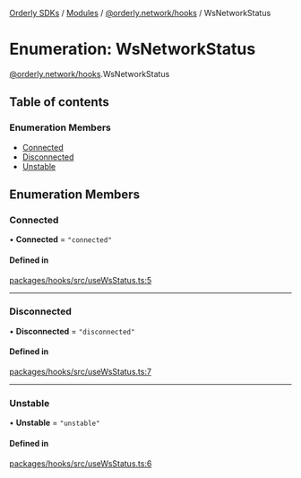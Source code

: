 [Orderly SDKs](/sdks/tech-doc/README) / [Modules](/sdks/tech-doc/modules) / [@orderly.network/hooks](/sdks/tech-doc/modules/orderly_network_hooks) / WsNetworkStatus

# Enumeration: WsNetworkStatus

[@orderly.network/hooks](/sdks/tech-doc/modules/orderly_network_hooks).WsNetworkStatus

## Table of contents

### Enumeration Members

- [Connected](/sdks/tech-doc/enums/orderly_network_hooks.WsNetworkStatus#connected)
- [Disconnected](/sdks/tech-doc/enums/orderly_network_hooks.WsNetworkStatus#disconnected)
- [Unstable](/sdks/tech-doc/enums/orderly_network_hooks.WsNetworkStatus#unstable)

## Enumeration Members

### Connected

• **Connected** = ``"connected"``

#### Defined in

[packages/hooks/src/useWsStatus.ts:5](https://github.com/OrderlyNetwork/js-sdk/blob/bc7eb1a/packages/hooks/src/useWsStatus.ts#L5)

___

### Disconnected

• **Disconnected** = ``"disconnected"``

#### Defined in

[packages/hooks/src/useWsStatus.ts:7](https://github.com/OrderlyNetwork/js-sdk/blob/bc7eb1a/packages/hooks/src/useWsStatus.ts#L7)

___

### Unstable

• **Unstable** = ``"unstable"``

#### Defined in

[packages/hooks/src/useWsStatus.ts:6](https://github.com/OrderlyNetwork/js-sdk/blob/bc7eb1a/packages/hooks/src/useWsStatus.ts#L6)
